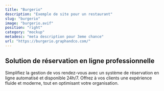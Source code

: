 ```yaml
---
title: "Burgerio"
description: "Exemple de site pour un restaurant"
slug: "burgerio"
image: "burgerio.avif"
position: "right"
category: "mockup"
metadesc: "meta description pour 3eme chance"
url: "https://burgerio.graphandco.com/"
---
```


## Solution de réservation en ligne professionnelle

Simplifiez la gestion de vos rendez-vous avec un système de réservation en ligne automatisé et disponible 24h/7. Offrez à vos clients une expérience fluide et moderne, tout en optimisant votre organisation.
